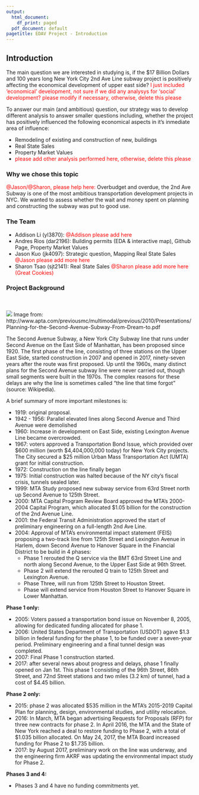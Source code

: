 ---
output:
  html_document:
    df_print: paged
  pdf_document: default
pagetitle: EDAV Project - Introduction
---

## Introduction

The main question we are interested in studying is, if the $17 Billion Dollars and 100 years long New York City 2nd Ave Line subway project is positively affecting the economical development of upper east side?
<span style="color:red">I just included 'economical' development, not sure if we did any analysys for 'social' development? please modify if necessary, otherwise, delete this please</span> 

To answer our main (and ambitious) question, our strategy was to develop different analysis to answer smaller questions including, whether the project has positively influenced the following economical aspects in it's inmediate area of influence: 

* Remodeling of existing and construction of new, buildings
* Real State Sales
* Property Market Values
* <span style="color:red">please add other analysis performed here, otherwise, delete this please</span>


### Why we chose this topic
<span style="color:red">@Jason/@Sharon, please help here:</span> Overbudget and overdue, the 2nd Ave Subway is one of the most ambitious transportation development projects in NYC. We wanted to assess whether the wait and money spent on planning and constructing the subway was put to good use.
  
  
### The Team

* Addison Li (yl3870): <span style="color:red">@Addison please add here</span>
* Andres Rios (dar2196): Building permits (EDA & interactive map), Github Page, Property Market Values
* Jason Kuo (jk4097): Strategic question, Mapping Real State Sales <span style="color:red">@Jason please add more here</span>
* Sharon Tsao (sjt2141): Real State Sales <span style="color:red">@Sharon please add more here (Great Cookies)</span>
  
  
### Project Background
<br><br>
![](images/3D-view-phases.png)
Image from: http://www.apta.com/previousmc/multimodal/previous/2010/Presentations/Planning-for-the-Second-Avenue-Subway-From-Dream-to.pdf
<br>

The Second Avenue Subway, a New York City Subway line that runs under Second Avenue on the East Side of Manhattan, has been proposed since 1920. The first phase of the line, consisting of three stations on the Upper East Side, started construction in 2007 and opened in 2017, ninety-seven years after the route was first proposed. Up until the 1960s, many distinct plans for the Second Avenue subway line were never carried out, though small segments were built in the 1970s. The complex reasons for these delays are why the line is sometimes called "the line that time forgot" (source: Wikipedia).

A brief summary of more important milestones is:

* 1919: original proposal.   
* 1942 - 1956: Parallel elevated lines along Second Avenue and Third Avenue were demolished  
* 1960: Increase in development on East Side, existing Lexington Avenue Line became overcrowded.  
* 1967: voters approved a Transportation Bond Issue, which provided over $600 million (worth $4,404,000,000 today) for New York City projects. The City secured a $25 million Urban Mass Transportation Act (UMTA) grant for initial construction.  
* 1972: Construction on the line finally began   
* 1975: Initial construction was halted because of the NY city's fiscal crisis, tunnels sealed later. 
* 1999: MTA Study proposed new subway service from 63rd Street north up Second Avenue to 125th Street.
* 2000: MTA Capital Program Review Board approved the MTA's 2000-2004 Capital Program, which allocated $1.05 billion for the construction of the 2nd Avenue Line.  
* 2001: the Federal Transit Administration approved the start of preliminary engineering on a full-length 2nd Ave Line.  
* 2004: Approval of MTA's environmental impact statement (FEIS) proposing a two-track line from 125th Street and Lexington Avenue in Harlem, down Second Avenue to Hanover Square in the Financial District to be build in 4 phases:  
  + Phase 1 rerouted the Q service via the BMT 63rd Street Line and north along Second Avenue, to the   Upper East Side at 96th Street. 
  + Phase 2 will extend the rerouted Q train to 125th Street and Lexington Avenue.   
  + Phase Three, will run from 125th Street to Houston Street.   
  + Phase will extend service from Houston Street to Hanover Square in Lower Manhattan.  
  
__Phase 1 only:__  

* 2005: Voters passed a transportation bond issue on November 8, 2005, allowing for dedicated funding allocated for phase 1.  
* 2006: United States Department of Transportation (USDOT) agave $1.3 billion in federal funding for the phase 1, to be funded over a seven-year period. Preliminary engineering and a final tunnel design was completed.  
* 2007: Final Phase 1 construction started.  
* 2017: after several news about progress and delays, phase 1 finally opened on Jan 1st. This phase 1 consisting of the 96th Street, 86th Street, and 72nd Street stations and two miles (3.2 km) of tunnel, had a cost of $4.45 billion.

__Phase 2 only:__  

* 2015: phase 2 was allocated $535 million in the MTA's 2015-2019 Capital Plan for planning, design, environmental studies, and utility relocation.  
* 2016: In March, MTA began advertising Requests for Proposals (RFP) for three new contracts for phase 2. In April 2016, the MTA and the State of New York reached a deal to restore funding to Phase 2, with a total of $1.035 billion allocated. On May 24, 2017, the MTA Board increased funding for Phase 2 to $1.735 billion.  
* 2017: by August 2017, preliminary work on the line was underway, and the engineering firm AKRF was updating the environmental impact study for Phase 2. 

__Phases 3 and 4:__  

* Phases 3 and 4 have no funding commitments yet.  